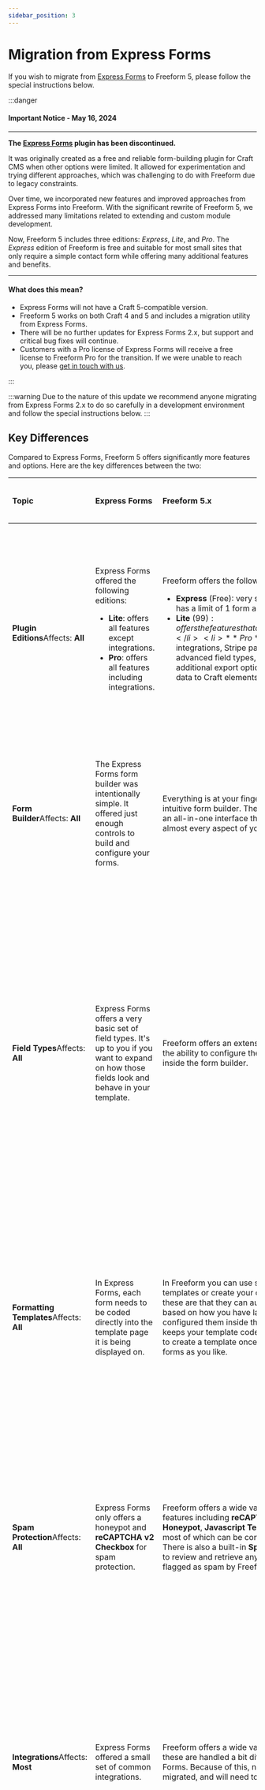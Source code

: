 ```yaml
---
sidebar_position: 3
---
```



# Migration from Express Forms

If you wish to migrate from [Express Forms](https://plugins.craftcms.com/express-forms) to Freeform 5, please follow the special instructions below.

:::danger

#### Important Notice - May 16, 2024

<hr />

**The [Express Forms](https://discontinued-docs.solspace.com/express-forms/) plugin has been discontinued.**

It was originally created as a free and reliable form-building plugin for Craft CMS when other options were limited. It allowed for experimentation and trying different approaches, which was challenging to do with Freeform due to legacy constraints.

Over time, we incorporated new features and improved approaches from Express Forms into Freeform. With the significant rewrite of Freeform 5, we addressed many limitations related to extending and custom module development.

Now, Freeform 5 includes three editions: _Express_, _Lite_, and _Pro_. The _Express_ edition of Freeform is free and suitable for most small sites that only require a simple contact form while offering many additional features and benefits.

<hr />

#### What does this mean?

- Express Forms will not have a Craft 5-compatible version.
- Freeform 5 works on both Craft 4 and 5 and includes a migration utility from Express Forms.
- There will be no further updates for Express Forms 2.x, but support and critical bug fixes will continue.
- Customers with a Pro license of Express Forms will receive a free license to Freeform Pro for the transition. If we were unable to reach you, please [get in touch with us](https://support.solspace.com/).

:::

:::warning
Due to the nature of this update we recommend anyone migrating from Express Forms 2.x to do so carefully in a development environment and follow the special instructions below.
:::

## Key Differences

Compared to Express Forms, Freeform 5 offers significantly more features and options. Here are the key differences between the two:

| <h4 className="no-margin">Topic</h4>                                                                                                                                      | <h4 className="no-margin yellow">Express Forms</h4>                                                                                                                                 | <h4 className="no-margin green">Freeform 5.x</h4>                                                                                                                                                                                                                                                                                                                                                                                                        | <h4 className="no-margin red">Required Action</h4>                                                                                                                                                                                                                                                                                                                                                                                                                                                    |
| :-------------------------------------------------------------------------------------------------------------------------------------------------------------------- | :------------------------------------------------------------------------------------------------------------------------------------------------------------------------------ | :--------------------------------------------------------------------------------------------------------------------------------------------------------------------------------------------------------------------------------------------------------------------------------------------------------------------------------------------------------------------------------------------------------------------------------------------------- | :------------------------------------------------------------------------------------------------------------------------------------------------------------------------------------------------------------------------------------------------------------------------------------------------------------------------------------------------------------------------------------------------------------------------------------------------------------------------------------------------ |
| **Plugin Editions**<span className="change-affects-text">Affects: **All**</span><div className="change-affects"><div className="change-affects-bar affects-all"></div></div>      | Express Forms offered the following editions: <ul><li>**Lite**: offers all features except integrations.</li><li>**Pro**: offers all features including integrations.</li></ul> | Freeform offers the following editions:<ul><li>**Express** (Free): very similar offerings as _Lite_, but has a limit of 1 form and up to 20 fields.</li><li>**Lite** ($99): offers the features that are necessary for most sites.</li><li>**Pro** ($149): enables integrations, Stripe payments, additional advanced field types, conditional rules logic, additional export options, mapping submission data to Craft elements and more.</li></ul> | To choose the edition that is right for you, check out the [Compare](../intro.mdx#compare) table for a complete breakdown of features for each edition. Please note that a fresh install of Freeform will likely automatically install the free _Express_ edition. You will need to [switch editions](./installing-updating.mdx#changing-editions) to enable _Lite_ or _Pro_.                                                                                                                     |
| **Form Builder**<span className="change-affects-text">Affects: **All**</span><div className="change-affects"><div className="change-affects-bar affects-all"></div></div>         | The Express Forms form builder was intentionally simple. It offered just enough controls to build and configure your forms.                                                     | Everything is at your fingertips in our elegant and intuitive form builder. The Freeform form builder is an all-in-one interface that lets you take control of almost every aspect of your forms.                                                                                                                                                                                                                                                    | Be sure to explore and take advantage of all the new options available in Freeform. Check out the [Form Builder](../forms/builder.mdx) documentation for a tour of the form builder.                                                                                                                                                                                                                                                                                                              |
| **Field Types**<span className="change-affects-text">Affects: **All**</span><div className="change-affects"><div className="change-affects-bar affects-all"></div></div>          | Express Forms offers a very basic set of field types. It's up to you if you want to expand on how those fields look and behave in your template.                                | Freeform offers an extensive set of field types and the ability to configure them more in-depth directly inside the form builder.                                                                                                                                                                                                                                                                                                                    | Your fields will be migrated to the same or similar field type in Freeform. If you wish to change any of those fields, you can simply change the field type of these directly inside the form builder. Specifically, the **Options** field type will be converted to Freeform's **Checkboxes** field type. If it should be a **Dropdown** or **Radios**, you can change it after the migration. Check out the [Fields](../forms/fields.mdx) documentation for a complete list of all field types. |
| **Formatting Templates**<span className="change-affects-text">Affects: **All**</span><div className="change-affects"><div className="change-affects-bar affects-all"></div></div> | In Express Forms, each form needs to be coded directly into the template page it is being displayed on.                                                                         | In Freeform you can use sample formatting templates or create your own. The advantage of these are that they can automatically render forms based on how you have layed out the fields and configured them inside the form builder. This also keeps your template code clean since it allows you to create a template once and reuse it for as many forms as you like.                                                                               | It's possible to manually _hard code_ your forms the way you have been in Express Forms, but we highly encourage you to check out the formatting template feature. Check out the [Formatting Templates](../templates/formatting/index.mdx) documentation for more information.                                                                                                                                                                                                                    |
| **Spam Protection**<span className="change-affects-text">Affects: **All**</span><div className="change-affects"><div className="change-affects-bar affects-all"></div></div>      | Express Forms only offers a honeypot and **reCAPTCHA v2 Checkbox** for spam protection.                                                                                         | Freeform offers a wide variety of spam protection features including **reCAPTCHA**, **hCaptcha**, **Honeypot**, **Javascript Test** and **Blocked Keywords**, most of which can be configured per form as well. There is also a built-in **Spam Folder** that allows you to review and retrieve any submissions that were flagged as spam by Freeform.                                                                                               | All spam protection controls and captchas need to be set up again in Freeform. We encourage you to consider upgrading any spam protection as well, e.g. use _reCAPTCHA v3_ instead of _reCAPTCHA v2 Checkbox_, add blocked keywords, etc. Check out the [Spam Protection](../forms/spam-protection.mdx) documentation for more information.                                                                                                                                                       |
| **Integrations**<span className="change-affects-text">Affects: **Most**</span><div className="change-affects"><div className="change-affects-bar affects-most"></div></div>       | Express Forms offered a small set of common integrations.                                                                                                                       | Freeform offers a wide variety of integrations, and these are handled a bit differently than Express Forms. Because of this, no integrations are migrated, and will need to be recreated.                                                                                                                                                                                                                                                            | The migration from Express Forms will **NOT** import any integrations. They will need to be set up again in Freeform. This includes **CRM**, **Email Marketing**, **Captchas**, etc. Check out the [Integrations](../integrations/index.mdx) documentation for a complete list of all integrations.                                                                                                                                                                                               |
| **Dynamic Recipients**<span className="change-affects-text">Affects: **Some**</span><div className="change-affects"><div className="change-affects-bar affects-some"></div></div> | To allow users to dynamically choose which admin should receive the email notification, a **Dynamic Recipients** feature was offered at the template level.                     | Freeform allows users to select which recipient(s) the form submission should be emailed to using any regular option-based field type that is configured as a **User Select** field inside the form builder. This allows for much greater power and flexibility, and allows values to be stored correctly in the database. There is also the ability to create **Conditional Notifications** inside the form builder as well.                        | The migration from Express Forms will be unable to detect any **Dynamic Recipient** setups due to them being based directly inside the template, so this **will NOT be migrated**. Please take advantage of reconfiguring these in Freeform's **User Select** or **Conditional** notification options in the form builder. Check out the [Email Notifications](../forms/email-notifications.mdx) documentation for more information.                                                              |
| **GraphQL**<span className="change-affects-text">Affects: **Few**</span><div className="change-affects"><div className="change-affects-bar affects-few"></div></div>              | No support for GraphQL.                                                                                                                                                         | Freeform supports querying form layouts and using mutations to create submissions via **GraphQL**.                                                                                                                                                                                                                                                                                                                                                   | Check out the [Headless](../headless/graphql.mdx) documentation for more information.                                                                                                                                                                                                                                                                                                                                                                                                             |

## Feature Comparison

Check out the feature comparison table below to help you determine which edition of Freeform is best for your needs.

| <h3 className="no-margin"></h3>                                                               |                         <h2 className="no-margin">Express Forms</h2>                          |                 <h2 className="edition-express no-margin">FF Express</h2>                 |                                  <h2 className="edition-lite no-margin">FF Lite</h2>                                   |                                             <h2 className="edition-pro no-margin">FF&nbsp;Pro</h2>                                             |
| :---------------------------------------------------------------------------------------- | :---------------------------------------------------------------------------------------: | :-----------------------------------------------------------------------------------: | :----------------------------------------------------------------------------------------------------------------: | :----------------------------------------------------------------------------------------------------------------------------------------: |
| Price                                                                                     |                                   **Free / $49 (Pro)**                                    |                     **<span className="edition-express">Free</span>**                     |                                     **<span className="edition-lite">$99</span>**                                      |                                                 **<span className="edition-pro">$149</span>**                                                  |
| Compatibility<br /><small>_The same 5.x version works on both Craft 5.x and 4.x._</small> |                                         Craft 4.x                                         |           <span className="edition-express">Craft&nbsp;5+, Craft&nbsp;4+</span>           |                           <span className="edition-lite">Craft&nbsp;5+, Craft&nbsp;4+</span>                           |                                     <span className="edition-pro">Craft&nbsp;5+,&nbsp;Craft&nbsp;4+</span>                                     |
| Works on [Craft Cloud](https://craftcms.com/cloud)                                        |                            <span className="compare-none">✕</span>                            |                        <span className="edition-express">✓</span>                         |                                        <span className="edition-lite">✓</span>                                         |                                                     <span className="edition-pro">✓</span>                                                     |
| Popular Framework Examples                                                                |                                             ✓                                             |                        <span className="edition-express">✓</span>                         |                                        <span className="edition-lite">✓</span>                                         |                                                     <span className="edition-pro">✓</span>                                                     |
| Automated Templating                                                                      |                                             ✓                                             |                        <span className="edition-express">✓</span>                         |                                        <span className="edition-lite">✓</span>                                         |                                                     <span className="edition-pro">✓</span>                                                     |
| Intuitive Drag & Drop Form Builder                                                        |                               ✓ <small>(Simplified)</small>                               |                        <span className="edition-express">✓</span>                         |                                        <span className="edition-lite">✓</span>                                         |                                                     <span className="edition-pro">✓</span>                                                     |
| Customize the display of Field types                                                      |                            <span className="compare-none">✕</span>                            |                          <span className="compare-none">✕</span>                          |                                        <span className="compare-none">✕</span>                                         |                                                     <span className="edition-pro">✓</span>                                                     |
| Multi-page Forms                                                                          |                            <span className="compare-none">✕</span>                            |                          <span className="compare-none">✕</span>                          |                                        <span className="edition-lite">✓</span>                                         |                                                     <span className="edition-pro">✓</span>                                                     |
| Save & Continue Form Later                                                                |                            <span className="compare-none">✕</span>                            |                          <span className="compare-none">✕</span>                          |                                        <span className="compare-none">✕</span>                                         |                                                     <span className="edition-pro">✓</span>                                                     |
| Conditional Rules Logic                                                                   |                            <span className="compare-none">✕</span>                            |                          <span className="compare-none">✕</span>                          |                                        <span className="compare-none">✕</span>                                         |                                                     <span className="edition-pro">✓</span>                                                     |
| Built-in AJAX                                                                             |                            <span className="compare-none">✕</span>                            |                        <span className="edition-express">✓</span>                         |                                        <span className="edition-lite">✓</span>                                         |                                                     <span className="edition-pro">✓</span>                                                     |
| Store, View and Edit Submissions                                                          |                                             ✓                                             |                        <span className="edition-express">✓</span>                         |                                        <span className="edition-lite">✓</span>                                         |                                                     <span className="edition-pro">✓</span>                                                     |
| Field Encryption                                                                          |                            <span className="compare-none">✕</span>                            |                          <span className="compare-none">✕</span>                          |                                        <span className="compare-none">✕</span>                                         |                                                     <span className="edition-pro">✓</span>                                                     |
| Edit Submissions on Front End                                                             |                            <span className="compare-none">✕</span>                            |                          <span className="compare-none">✕</span>                          |                                        <span className="compare-none">✕</span>                                         |                                                     <span className="edition-pro">✓</span>                                                     |
| GDPR Compliant                                                                            |                                             ✓                                             |                        <span className="edition-express">✓</span>                         |                                        <span className="edition-lite">✓</span>                                         |                                                     <span className="edition-pro">✓</span>                                                     |
| Site Filtering for Forms and Submissions                                                  |                            <span className="compare-none">✕</span>                            |                          <span className="compare-none">✕</span>                          |                                        <span className="compare-none">✕</span>                                         |                                                     <span className="edition-pro">✓</span>                                                     |
| Automatically Purge Submission Data                                                       |                            <span className="compare-none">✕</span>                            |                          <span className="compare-none">✕</span>                          |                                        <span className="compare-none">✕</span>                                         |                                                     <span className="edition-pro">✓</span>                                                     |
| Automatically Purge Spam Submission Data                                                  |                            <span className="compare-none">✕</span>                            |                          <span className="compare-none">✕</span>                          |                                        <span className="edition-lite">✓</span>                                         |                                                     <span className="edition-pro">✓</span>                                                     |
| Email Notifications                                                                       |               <span>Admin, Email Field, User Select, Template-based</span>                | <span className="edition-express">Admin, Email Field, User-Defined, Template-based</span> |          <span className="edition-lite">Admin, User Select, Email Field, User-Defined, Template-based</span>           |                <span className="edition-pro">Admin, Conditional, User Select, Email Field, User-Defined, Template-based</span>                 |
| Email Alert of Failed Email Notifications                                                 |                            <span className="compare-none">✕</span>                            |                          <span className="compare-none">✕</span>                          |                                        <span className="edition-lite">✓</span>                                         |                                                     <span className="edition-pro">✓</span>                                                     |
| Weekly/Daily Digest Emails                                                                |                            <span className="compare-none">✕</span>                            |                          <span className="compare-none">✕</span>                          |                                        <span className="edition-lite">✓</span>                                         |                                                     <span className="edition-pro">✓</span>                                                     |
| Exporting of Data                                                                         |                                         Basic CSV                                         |                    <span className="edition-express">Basic CSV</span>                     |                                    <span className="edition-lite">Basic CSV</span>                                     |                                        <span className="edition-pro">Excel, CSV, XML, JSON, Text</span>                                        |
| Export Profiles (pre-configured)                                                          |                            <span className="compare-none">✕</span>                            |                          <span className="compare-none">✕</span>                          |                                        <span className="compare-none">✕</span>                                         |                                                     <span className="edition-pro">✓</span>                                                     |
| Export Email Notifications                                                                |                            <span className="compare-none">✕</span>                            |                          <span className="compare-none">✕</span>                          |                                        <span className="compare-none">✕</span>                                         |                                                     <span className="edition-pro">✓</span>                                                     |
| Attach Forms to Entries                                                                   |                            <span className="compare-none">✕</span>                            |                          <span className="compare-none">✕</span>                          |                                        <span className="edition-lite">✓</span>                                         |                                                     <span className="edition-pro">✓</span>                                                     |
| Attach Submissions to Entries                                                             |                            <span className="compare-none">✕</span>                            |                          <span className="compare-none">✕</span>                          |                                        <span className="edition-lite">✓</span>                                         |                                                     <span className="edition-pro">✓</span>                                                     |
| Number of Forms                                                                           |                                         Unlimited                                         |                        <span className="edition-express">1</span>                         |                                    <span className="edition-lite">Unlimited</span>                                     |                                                 <span className="edition-pro">Unlimited</span>                                                 |
| Number of Fields                                                                          |                                         Unlimited                                         |                     <span className="edition-express">Up to 20</span>                     |                                    <span className="edition-lite">Unlimited</span>                                     |                                                 <span className="edition-pro">Unlimited</span>                                                 |
| Custom Statuses                                                                           |                            <span className="compare-none">✕</span>                            |                        <span className="edition-express">✓</span>                         |                                        <span className="edition-lite">✓</span>                                         |                                                     <span className="edition-pro">✓</span>                                                     |
| Basic Field Types                                                                         | ✓<br /><small>Includes an _Options_ field instead of Dropdown, Checkboxes, Radios</small> |                        <span className="edition-express">✓</span>                         |                                        <span className="edition-lite">✓</span>                                         |                                                     <span className="edition-pro">✓</span>                                                     |
| Premium Field Types                                                                       |                            <span className="compare-none">✕</span>                            |                          <span className="compare-none">✕</span>                          |                                        <span className="compare-none">✕</span>                                         |                                                     <span className="edition-pro">✓</span>                                                     |
| Build Custom Field Types                                                                  |                            <span className="compare-none">✕</span>                            |                        <span className="edition-express">✓</span>                         |                                        <span className="edition-lite">✓</span>                                         |                                                     <span className="edition-pro">✓</span>                                                     |
| Populate Fields with Element Data or Predefined Options                                   |                            <span className="compare-none">✕</span>                            |                          <span className="compare-none">✕</span>                          |                                        <span className="edition-lite">✓</span>                                         |                                                     <span className="edition-pro">✓</span>                                                     |
| Surveys & Polls Reporting                                                                 |                            <span className="compare-none">✕</span>                            |                          <span className="compare-none">✕</span>                          |                                        <span className="compare-none">✕</span>                                         |                                                     <span className="edition-pro">✓</span>                                                     |
| Limited Users (form builder permissions)                                              |                            <span className="compare-none">✕</span>                            |                          <span className="compare-none">✕</span>                          |                                        <span className="compare-none">✕</span>                                         |                                                     <span className="edition-pro">✓</span>                                                     |
| Set Defaults and/or Lock Form Builder Settings                                            |                            <span className="compare-none">✕</span>                            |                        <span className="edition-express">✓</span>                         |                                        <span className="edition-lite">✓</span>                                         |                                                     <span className="edition-pro">✓</span>                                                     |
| Limit Form to 1 Submission per User                                                       |                            <span className="compare-none">✕</span>                            |                          <span className="compare-none">✕</span>                          |                                        <span className="compare-none">✕</span>                                         |                                                     <span className="edition-pro">✓</span>                                                     |
| Limit Number of Submissions per Form                                                      |                            <span className="compare-none">✕</span>                            |                          <span className="compare-none">✕</span>                          |                                        <span className="compare-none">✕</span>                                         |                                                     <span className="edition-pro">✓</span>                                                     |
| Set a Close Date per Form                                                                 |                            <span className="compare-none">✕</span>                            |                          <span className="compare-none">✕</span>                          |                                        <span className="edition-lite">✓</span>                                         |                                                     <span className="edition-pro">✓</span>                                                     |
| Automatically Store Logged In User ID on Submissions                                      |                            <span className="compare-none">✕</span>                            |                        <span className="edition-express">✓</span>                         |                                        <span className="edition-lite">✓</span>                                         |                                                     <span className="edition-pro">✓</span>                                                     |
| Map Submission Data to Craft Elements                                                     |                            <span className="compare-none">✕</span>                            |                          <span className="compare-none">✕</span>                          |                                        <span className="compare-none">✕</span>                                         |                                                     <span className="edition-pro">✓</span>                                                     |
| Edit Other Craft Elements                                                                 |                            <span className="compare-none">✕</span>                            |                          <span className="compare-none">✕</span>                          |                                        <span className="compare-none">✕</span>                                         |                                                     <span className="edition-pro">✓</span>                                                     |
| Relate Submissions to Craft Elements                                                      |                            <span className="compare-none">✕</span>                            |                          <span className="compare-none">✕</span>                          |                                        <span className="compare-none">✕</span>                                         |                                                     <span className="edition-pro">✓</span>                                                     |
| Honeypot Test (Spam)                                                                      |                                             ✓                                             |                        <span className="edition-express">✓</span>                         |                                        <span className="edition-lite">✓</span>                                         |                                                     <span className="edition-pro">✓</span>                                                     |
| Javascript Test (Spam)                                                                    |                            <span className="compare-none">✕</span>                            |                          <span className="compare-none">✕</span>                          |                                        <span className="edition-lite">✓</span>                                         |                                                     <span className="edition-pro">✓</span>                                                     |
| Spam Folder                                                                               |                            <span className="compare-none">✕</span>                            |                        <span className="edition-express">✓</span>                         |                                        <span className="edition-lite">✓</span>                                         |                                                     <span className="edition-pro">✓</span>                                                     |
| Spam Blocking                                                                             |                            <span className="compare-none">✕</span>                            |                        <span className="edition-express">✓</span>                         |                                        <span className="edition-lite">✓</span>                                         |                                                     <span className="edition-pro">✓</span>                                                     |
| Captchas                                                                                  |                                reCAPTCHA v2&nbsp;Checkbox                                 |            <span className="edition-express">reCAPTCHA v2&nbsp;Checkbox</span>            | <span className="edition-lite">reCAPTCHA v2 Checkbox or Invisible, reCAPTCHA v3, hCaptcha Checkbox or Invisible</span> |             <span className="edition-pro">reCAPTCHA v2 Checkbox or Invisible, reCAPTCHA v3, hCaptcha Checkbox or Invisible</span>              |
| Email Marketing Integrations                                                              |             <span>Mailchimp, Campaign Monitor, Constant Contact (Pro)</span>              |                          <span className="compare-none">✕</span>                          |                                        <span className="compare-none">✕</span>                                         |        <span className="edition-pro">Mailchimp, Campaign Monitor, Constant Contact, ActiveCampaign, Dotdigital, Campaign plugin</span>         |
| CRM Integrations                                                                          |                          <span>Salesforce, HubSpot (Pro)</span>                           |                          <span className="compare-none">✕</span>                          |                                        <span className="compare-none">✕</span>                                         | <span className="edition-pro">Salesforce, Pardot, HubSpot, ActiveCampaign, Pipedrive, Zoho CRM, Keap, Insightly, SharpSpring, Freshdesk</span> |
| Webhooks Integrations                                                                     |                            <span className="compare-none">✕</span>                            |                          <span className="compare-none">✕</span>                          |                                        <span className="compare-none">✕</span>                                         |                                          <span className="edition-pro">Slack, Zapier, generic</span>                                           |
| Other Integrations                                                                        |                            <span className="compare-none">✕</span>                            |                          <span className="compare-none">✕</span>                          |                                        <span className="compare-none">✕</span>                                         |                                               <span className="edition-pro">Google Sheets</span>                                               |
| POST Forwarding                                                                           |                            <span className="compare-none">✕</span>                            |                          <span className="compare-none">✕</span>                          |                                        <span className="compare-none">✕</span>                                         |                                                     <span className="edition-pro">✓</span>                                                     |
| GraphQL Support                                                                           |                            <span className="compare-none">✕</span>                            |                          <span className="compare-none">✕</span>                          |                                        <span className="edition-lite">✓</span>                                         |                                                     <span className="edition-pro">✓</span>                                                     |
| Stripe Payments                                                                           |                            <span className="compare-none">✕</span>                            |                          <span className="compare-none">✕</span>                          |                                        <span className="compare-none">✕</span>                                         |                                                     <span className="edition-pro">✓</span>                                                     |
| Dashboard Widgets                                                                         |                            <span className="compare-none">✕</span>                            |                          <span className="compare-none">✕</span>                          |                                        <span className="compare-none">✕</span>                                         |                                                     <span className="edition-pro">✓</span>                                                     |
| Important Update Warnings & Notices                                                       |                            <span className="compare-none">✕</span>                            |                        <span className="edition-express">✓</span>                         |                                        <span className="edition-lite">✓</span>                                         |                                                     <span className="edition-pro">✓</span>                                                     |
| Translatable                                                                              |                                             ✓                                             |                        <span className="edition-express">✓</span>                         |                                        <span className="edition-lite">✓</span>                                         |                                                     <span className="edition-pro">✓</span>                                                     |
| Rename Plugin                                                                             |                                          ✓ (Pro)                                          |                          <span className="compare-none">✕</span>                          |                                        <span className="compare-none">✕</span>                                         |                                                     <span className="edition-pro">✓</span>                                                     |

## Running the Migration

:::danger
Be sure to back up your site files and database before proceeding.
:::

<VerticalStepWrapper>
<StepMarkdown>
### Install Freeform 5

[Install Freeform 5](./installing-updating.mdx) while on Craft 4 if you haven't already done so.

:::info
If you plan to upgrade from Craft 4 to Craft 5, we strongly recommend running this migration while still on Craft 4, as there is no Craft 5-compatible version of Express Forms. Freeform 5 is compatible with both Craft 4 and Craft 5.
:::

</StepMarkdown>
<StepMarkdown>
### Go to the Migration utility

1. Go to the **Import / Export** section in the Freeform control panel.
2. In the left column, click on **Migrate from Express Forms**. It will appear as long as Express Forms is currently installed.

</StepMarkdown>
<StepMarkdown>
### Run the Migration utility

1. Go to the **Import / Export** section in the Freeform control panel.
2. In the left column, click on **Migrate from Express Forms**. It will appear as long as Express Forms is currently installed.
3. Select which forms, notification templates and submission sets you'd like to import.
4. Choose the behavior the import should observe if it runs into forms and notification templates with the same name in Freeform.
   - There currently is no duplicate submission detection options at this point.

<Photo
  img={require('@site/static/img/craft/freeform/v5/cp/import-express-forms.png')}
  alt="Express Forms migration utility"
/>

</StepMarkdown>
<StepMarkdown>

### Cleanup

There will almost certainly be some amount of cleanup required for every site.

- Review the [key differences](#key-differences) table above and make any necessary or recommended changes.
- Review and update all Freeform settings, submission data and forms in the form builder.
- Review and update your templates and formatting templates (if you have any custom ones) and ensure that everything works correctly and any necessary updates are made.

</StepMarkdown>

</VerticalStepWrapper>

